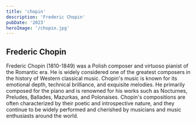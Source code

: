 ```yaml
---
title: 'chopin'
description: 'Frederic Chopin'
pubDate: '2023'
heroImage: '/chopin.jpg'
---
```



## Frederic Chopin

Frederic Chopin (1810-1849) was a Polish composer and virtuoso pianist of the Romantic era. He is widely considered one of the greatest composers in the history of Western classical music. Chopin's music is known for its emotional depth, technical brilliance, and exquisite melodies. He primarily composed for the piano and is renowned for his works such as Nocturnes, Preludes, Ballades, Mazurkas, and Polonaises. Chopin's compositions are often characterized by their poetic and introspective nature, and they continue to be widely performed and cherished by musicians and music enthusiasts around the world.